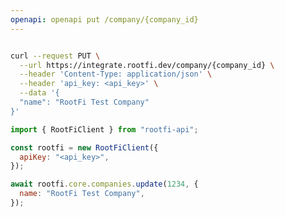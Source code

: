 ```yaml
---
openapi: openapi put /company/{company_id}
---
```


<RequestExample>

```bash cURL

curl --request PUT \
  --url https://integrate.rootfi.dev/company/{company_id} \
  --header 'Content-Type: application/json' \
  --header 'api_key: <api_key>' \
  --data '{
  "name": "RootFi Test Company"
}'
```

```javascript NodeJS
import { RootFiClient } from "rootfi-api";

const rootfi = new RootFiClient({
  apiKey: "<api_key>",
});

await rootfi.core.companies.update(1234, {
  name: "RootFi Test Company",
});
```

</RequestExample>
